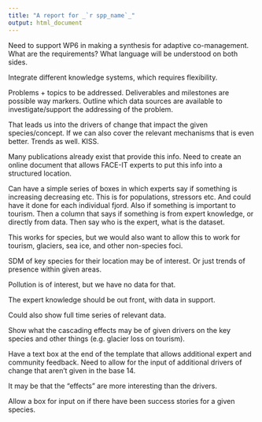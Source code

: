 ```yaml
---
title: "A report for _`r spp_name`_"
output: html_document
---
```


Need to support WP6 in making a synthesis for adaptive co-management.
What are the requirements?
What language will be understood on both sides.

Integrate different knowledge systems, which requires flexibility.

Problems + topics to be addressed. Deliverables and milestones are possible way markers. Outline which data sources are available to investigate/support the addressing of the problem.

That leads us into the drivers of change that impact the given species/concept. If we can also cover the relevant mechanisms that is even better. Trends as well. KISS.

Many publications already exist that provide this info. Need to create an online document that allows FACE-IT experts to put this info into a structured location.

Can have a simple series of boxes in which experts say if something is increasing decreasing etc. This is for populations, stressors etc. And could have it done for each individual fjord. Also if something is important to tourism. Then a column that says if something is from expert knowledge, or directly from data. Then say who is the expert, what is the dataset.

This works for species, but we would also want to allow this to work for tourism, glaciers, sea ice, and other non-species foci. 

SDM of key species for their location may be of interest. Or just trends of presence within given areas.

Pollution is of interest, but we have no data for that.

The expert knowledge should be out front, with data in support.

Could also show full time series of relevant data.

Show what the cascading effects may be of given drivers on the key species and other things (e.g. glacier loss on tourism).

Have a text box at the end of the template that allows additional expert and community feedback. Need to allow for the input of additional drivers of change that aren't given in the base 14.

It may be that the "effects" are more interesting than the drivers.

Allow a box for input on if there have been success stories for a given species.

